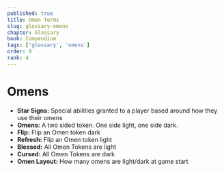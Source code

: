 ---
published: true
title: Omen Terms
slug: glossary-omens
chapter: Glossary
book: Compendium
tags: ['glossary', 'omens']
order: 9
rank: 4
---

# Omens

-   **Star Signs:** Special abilities granted to a player based around how they use their omens
-   **Omens:** A two sided token. One side light, one side dark.
-   **Flip:** Flip an Omen token dark
-   **Refresh:** Flip an Omen token light
-   **Blessed:** All Omen Tokens are light
-   **Cursed:** All Omen Tokens are dark
-   **Omen Layout:** How many omens are light/dark at game start
